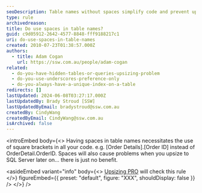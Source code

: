 ```yaml
---
seoDescription: Table names without spaces simplify code and prevent upsize issues to SQL Server, making it a better choice.
type: rule
archivedreason:
title: Do use spaces in table names?
guid: c9d05912-2642-4577-8848-fff9188217c1
uri: do-use-spaces-in-table-names
created: 2010-07-23T01:38:57.000Z
authors:
  - title: Adam Cogan
    url: https://ssw.com.au/people/adam-cogan
related:
  - do-you-have-hidden-tables-or-queries-upsizing-problem
  - do-you-use-underscores-preference-only
  - do-you-always-have-a-unique-index-on-a-table
redirects: []
lastUpdated: 2024-06-08T03:27:17.000Z
lastUpdatedBy: Brady Stroud [SSW]
lastUpdatedByEmail: bradystroud@ssw.com.au
createdBy: CindyWang
createdByEmail: CindyWang@ssw.com.au
isArchived: false
---
```


<introEmbed
  body={<>
Having spaces in table names necessitates the use of square brackets in all your code. e.g. [Order Details].[Order ID] instead of OrderDetail.OrderID. Spaces will also cause problems when you upsize to SQL Server later on... there is just no benefit.

<asideEmbed
  variant="info"
  body={<>
    [Upsizing PRO](http://www.ssw.com.au/ssw/UpsizingPRO) will check this rule
  </>}
  figureEmbed={{
    preset: "default",
    figure: "XXX",
    shouldDisplay: false
  }}
/>
  </>}
/>
